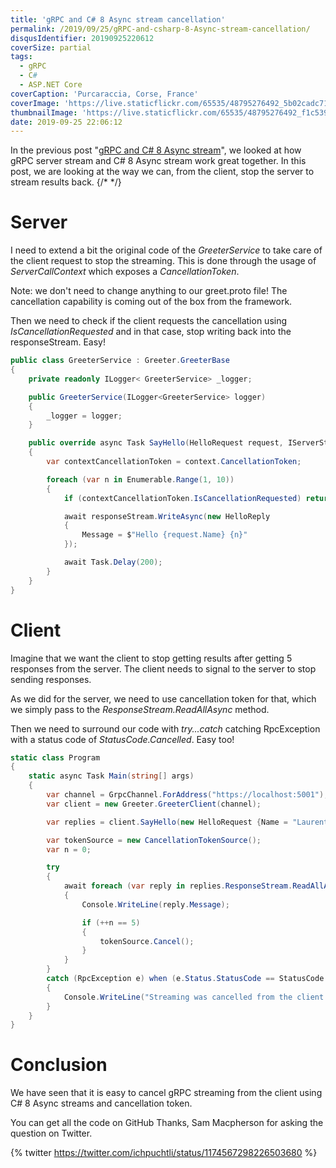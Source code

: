 ```yaml
---
title: 'gRPC and C# 8 Async stream cancellation'
permalink: /2019/09/25/gRPC-and-csharp-8-Async-stream-cancellation/
disqusIdentifier: 20190925220612
coverSize: partial
tags:
  - gRPC
  - C#
  - ASP.NET Core
coverCaption: 'Purcaraccia, Corse, France'
coverImage: 'https://live.staticflickr.com/65535/48795276492_5b02cadc71_h.jpg'
thumbnailImage: 'https://live.staticflickr.com/65535/48795276492_f1c5396f9c_q.jpg'
date: 2019-09-25 22:06:12
---
```

In the previous post "[gRPC and C# 8 Async stream](https://laurentkempe.com/2019/09/18/gRPC-and-csharp-8-Async-stream/)", we looked at how gRPC server stream and C# 8 Async stream work great together. In this post, we are looking at the way we can, from the client, stop the server to stream results back.
{/* <!-- more --> */}
# Server

I need to extend a bit the original code of the *GreeterService* to take care of the client request to stop the streaming. This is done through the usage of *ServerCallContext* which exposes a *CancellationToken*.

<Alert mode="info">
Note: we don't need to change anything to our greet.proto file! The cancellation capability is coming out of the box from the framework.
</Alert>

Then we need to check if the client requests the cancellation using *IsCancellationRequested* and in that case, stop writing back into the responseStream. Easy!

```csharp {data-file=GreeterService.cs}
public class GreeterService : Greeter.GreeterBase
{
    private readonly ILogger< GreeterService> _logger;

    public GreeterService(ILogger<GreeterService> logger)
    {
        _logger = logger;
    }

    public override async Task SayHello(HelloRequest request, IServerStreamWriter<HelloReply> responseStream, ServerCallContext context)
    {
        var contextCancellationToken = context.CancellationToken;

        foreach (var n in Enumerable.Range(1, 10))
        {
            if (contextCancellationToken.IsCancellationRequested) return;

            await responseStream.WriteAsync(new HelloReply
            {
                Message = $"Hello {request.Name} {n}"
            });

            await Task.Delay(200);
        }
    }
}
```

# Client

Imagine that we want the client to stop getting results after getting 5 responses from the server. The client needs to signal to the server to stop sending responses.

As we did for the server, we need to use cancellation token for that, which we simply pass to the *ResponseStream.ReadAllAsync* method.

Then we need to surround our code with *try...catch* catching RpcException with a status code of *StatusCode.Cancelled*. Easy too!

```csharp {data-file=Program.cs}
static class Program
{
    static async Task Main(string[] args)
    {
        var channel = GrpcChannel.ForAddress("https://localhost:5001");
        var client = new Greeter.GreeterClient(channel);

        var replies = client.SayHello(new HelloRequest {Name = "Laurent"});

        var tokenSource = new CancellationTokenSource();
        var n = 0;

        try
        {
            await foreach (var reply in replies.ResponseStream.ReadAllAsync(tokenSource.Token))
            {
                Console.WriteLine(reply.Message);

                if (++n == 5)
                {
                    tokenSource.Cancel();
                }
            }
        }
        catch (RpcException e) when (e.Status.StatusCode == StatusCode.Cancelled)
        {
            Console.WriteLine("Streaming was cancelled from the client!");
        }
    }
}
```

# Conclusion

We have seen that it is easy to cancel gRPC streaming from the client using C# 8 Async streams and cancellation token.

You can get all the code on GitHub
<GitHubCard user="laurentkempe" repo="grpcAsyncStreamCancellation" />
Thanks, Sam Macpherson for asking the question on Twitter.

{% twitter https://twitter.com/ichpuchtli/status/1174567298226503680 %}
